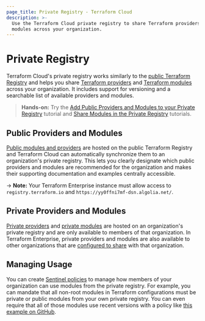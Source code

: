 ```yaml
---
page_title: Private Registry - Terraform Cloud
description: >-
  Use the Terraform Cloud private registry to share Terraform providers and
  modules across your organization.
---
```


# Private Registry

Terraform Cloud's private registry works similarly to the [public Terraform Registry](/terraform/registry) and helps you share [Terraform providers](/terraform/language/providers) and [Terraform modules](/terraform/language/modules) across your organization. It includes support for versioning and a searchable list of available providers and modules.

> **Hands-on:** Try the [Add Public Providers and Modules to your Private Registry](/terraform/tutorials/modules/private-registry-add) tutorial and [Share Modules in the Private Registry](/terraform/tutorials/modules/module-private-registry-share) tutorials.

## Public Providers and Modules

[Public modules and providers](/terraform/cloud-docs/registry/add) are hosted on the public Terraform Registry and Terraform Cloud can automatically synchronize them to an organization's private registry. This lets you clearly designate which public providers and modules are recommended for the organization and makes their supporting documentation and examples centrally accessible.

-> **Note:** Your Terraform Enterprise instance must allow access to `registry.terraform.io` and `https://yy0ffni7mf-dsn.algolia.net/`.

## Private Providers and Modules

[Private providers](/terraform/cloud-docs/registry/publish-providers) and [private modules](/terraform/cloud-docs/registry/publish-modules) are hosted on an organization's private registry and are only available to members of that organization. In Terraform Enterprise, private providers and modules are also available to other organizations that are [configured to share](/terraform/enterprise/admin/application/registry-sharing) with that organization.


## Managing Usage

You can create [Sentinel policies](/terraform/cloud-docs/policy-enforcement) to manage how members of your organization can use modules from the private registry. For example, you can mandate that all non-root modules in Terraform configurations must be private or public modules from your own private registry. You can even require that all of those modules use recent versions with a policy like [this example on GitHub](https://github.com/hashicorp/terraform-guides/blob/master/governance/third-generation/cloud-agnostic/http-examples/use-recent-versions-from-pmr.sentinel).
